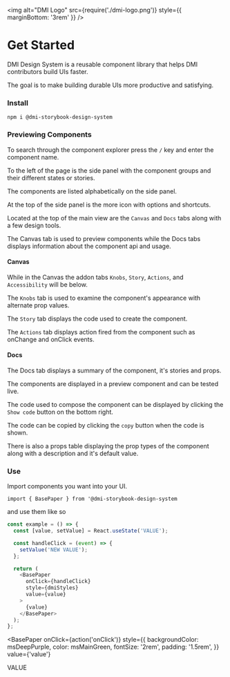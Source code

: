 


<Meta title="DMI Design System|Introduction" />

<img
  alt="DMI Logo"
  src={require('./dmi-logo.png')}
  style={{ marginBottom: '3rem' }}
/>

# Get Started

DMI Design System is a reusable component library that helps DMI contributors build UIs faster.

The goal is to make building durable UIs more productive and satisfying.

### Install

`npm i @dmi-storybook-design-system`

### Previewing Components

To search through the component explorer press the `/` key and enter the component name.

To the left of the page is the side panel with the component groups and their different states or stories.

The components are listed alphabetically on the side panel.

At the top of the side panel is the more icon with options and shortcuts.

Located at the top of the main view are the `Canvas` and `Docs` tabs along with a few design tools.

The Canvas tab is used to preview components while the Docs tabs displays information about the component api and usage.

#### Canvas

While in the Canvas the addon tabs `Knobs`, `Story`, `Actions`, and `Accessibility` will be below.

The `Knobs` tab is used to examine the component's appearance with alternate prop values.

The `Story` tab displays the code used to create the component.

The `Actions` tab displays action fired from the component such as onChange and onClick events.

#### Docs

The Docs tab displays a summary of the component, it's stories and props.

The components are displayed in a preview component and can be tested live.

The code used to compose the component can be displayed by clicking the `Show code` button on the bottom right.

The code can be copied by clicking the `copy` button when the code is shown.

There is also a props table displaying the prop types of the component along with a description and it's default value.

### Use

Import components you want into your UI.

`import { BasePaper } from '@dmi-storybook-design-system`

and use them like so

```js
const example = () => {
  const [value, setValue] = React.useState('VALUE');

  const handleClick = (event) => {
    setValue('NEW VALUE');
  };

  return (
    <BasePaper
      onClick={handleClick}
      style={dmiStyles}
      value={value}
    >
      {value}
    </BasePaper>
  );
};
```

<BasePaper
  onClick={action('onClick')}
  style={{
    backgroundColor: msDeepPurple,
    color: msMainGreen,
    fontSize: '2rem',
    padding: '1.5rem',
  }}
  value={'value'}
>
  VALUE
</BasePaper>



